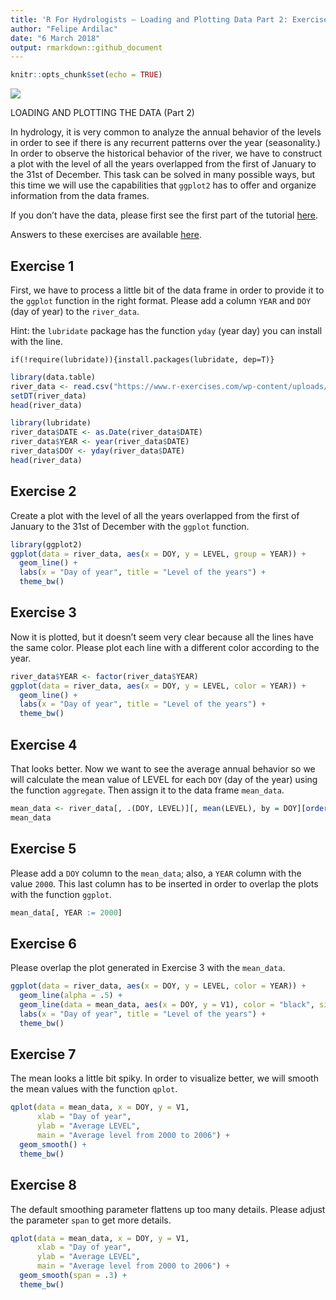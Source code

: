 ```yaml
---
title: 'R For Hydrologists – Loading and Plotting Data Part 2: Exercises'
author: "Felipe Ardilac"
date: "6 March 2018"
output: rmarkdown::github_document
---
```

```r
knitr::opts_chunk$set(echo = TRUE)
```

![](https://www.r-exercises.com/wnw-images/wp-content/uploads/2018/02/magdalena-320x320.jpgmin.jpg)

LOADING AND PLOTTING THE DATA (Part 2)

In hydrology, it is very common to analyze the annual behavior of the levels in order to see if there is any recurrent patterns over the year (seasonality.) In order to observe the historical behavior of the river, we have to construct a plot with the level of all the years overlapped from the first of January to the 31st of December. This task can be solved in many possible ways, but this time we will use the capabilities that `ggplot2` has to offer and organize information from the data frames.

If you don’t have the data, please first see the first part of the tutorial [here](https://www.r-exercises.com/2018/02/27/r-for-hydrologists-loading-and-plotting-the-data-part-1/).

Answers to these exercises are available [here](http://r-exercises.com/2018/03/06/r-for-hydrologists-loading-and-plotting-data-part-2-solution/).

## Exercise 1

First, we have to process a little bit of the data frame in order to provide it to the `ggplot` function in the right format. Please add a column `YEAR` and `DOY` (day of year) to the  `river_data`.  

Hint: the `lubridate` package has the function `yday` (year day) you can install with the line.

```
if(!require(lubridate)){install.packages(lubridate, dep=T)}
```

```r
library(data.table)
river_data <- read.csv("https://www.r-exercises.com/wp-content/uploads/2018/03/PAICOL.csv")
setDT(river_data)
head(river_data)

library(lubridate)
river_data$DATE <- as.Date(river_data$DATE)
river_data$YEAR <- year(river_data$DATE)
river_data$DOY <- yday(river_data$DATE)
head(river_data)
```

## Exercise 2  

Create a plot with the level of all the years overlapped from the first of January to the 31st of December with the `ggplot` function.  

```r
library(ggplot2)
ggplot(data = river_data, aes(x = DOY, y = LEVEL, group = YEAR)) +
  geom_line() +
  labs(x = "Day of year", title = "Level of the years") +
  theme_bw()
```

## Exercise 3

Now it is plotted, but it doesn’t seem very clear because all the lines have the same color. Please plot each line with a different color according to the year.  

```r
river_data$YEAR <- factor(river_data$YEAR)
ggplot(data = river_data, aes(x = DOY, y = LEVEL, color = YEAR)) +
  geom_line() +
  labs(x = "Day of year", title = "Level of the years") +
  theme_bw()
```

## Exercise 4  

That looks better. Now we want to see the average annual behavior so we will calculate the mean value of LEVEL for each `DOY` (day of the year) using the function `aggregate`. Then assign it to the data frame `mean_data`.  

```r
mean_data <- river_data[, .(DOY, LEVEL)][, mean(LEVEL), by = DOY][order(DOY)]
mean_data
```

## Exercise 5  

Please add a `DOY` column to the `mean_data`; also, a `YEAR` column with the value `2000`. This last column has to be inserted in order to overlap the plots with the function `ggplot`.

```r
mean_data[, YEAR := 2000]
```

## Exercise 6

Please overlap the plot generated in Exercise 3 with the `mean_data`.

```r
ggplot(data = river_data, aes(x = DOY, y = LEVEL, color = YEAR)) +
  geom_line(alpha = .5) +
  geom_line(data = mean_data, aes(x = DOY, y = V1), color = "black", size = 1) +
  labs(x = "Day of year", title = "Level of the years") +
  theme_bw()
```

## Exercise 7  

The mean looks a little bit spiky. In order to visualize better, we will smooth the mean values with the function `qplot`.  

```r
qplot(data = mean_data, x = DOY, y = V1, 
      xlab = "Day of year",
      ylab = "Average LEVEL", 
      main = "Average level from 2000 to 2006") + 
  geom_smooth() +
  theme_bw()
```

## Exercise 8  

The default smoothing parameter flattens up too many details. Please adjust the parameter `span` to get more details.  

```r
qplot(data = mean_data, x = DOY, y = V1, 
      xlab = "Day of year",
      ylab = "Average LEVEL", 
      main = "Average level from 2000 to 2006") + 
  geom_smooth(span = .3) +
  theme_bw()
```
